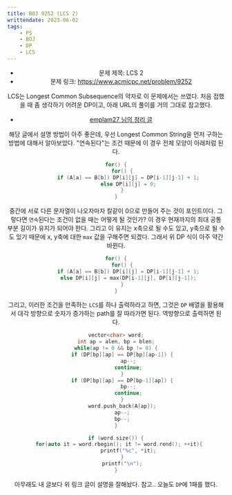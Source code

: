 ```yaml
---
title: BOJ 9252 (LCS 2)
writtendate: 2023-06-02
tags:
    - PS
    - BOJ
    - DP
    - LCS
---
```


<Header />

- 문제 제목: LCS 2
- 문제 링크: https://www.acmicpc.net/problem/9252

LCS는 Longest Common Subsequence의 약자로 이 문제에서는 쓰였다. 처음 접했을 때 좀 생각하기 어려운 DP이고, 아래 URL의 풀이를 거의 그대로 참고했다.

- [emplam27 님의 정리 글](https://velog.io/@emplam27/%EC%95%8C%EA%B3%A0%EB%A6%AC%EC%A6%98-%EA%B7%B8%EB%A6%BC%EC%9C%BC%EB%A1%9C-%EC%95%8C%EC%95%84%EB%B3%B4%EB%8A%94-LCS-%EC%95%8C%EA%B3%A0%EB%A6%AC%EC%A6%98-Longest-Common-Substring%EC%99%80-Longest-Common-Subsequence)

해당 글에서 설명 방법이 아주 좋은데, 우선 Longest Common String을 먼저 구하는 방법에 대해서 알아보았다. "연속된다"는 조건 때문에 이 경우 전체 모양이 아래처럼 된다.

```cpp
for() {
    for() {
        if (A[a] == B[b]) DP[i][j] = DP[i-1][j-1] + 1;
        else DP[i][j] = 0;
    }
}
```

중간에 서로 다른 문자열이 나오자마자 칼같이 0으로 만들어 주는 것이 포인트이다. 그렇다면 `연속`된다는 조건이 없을 때는 어떻게 될 것인가? 이 경우 현재까지의 최대 공통 부분 길이가 유지가 되어야 한다. 그리고 이 유지는 x축으로 될 수도 있고, y축으로 될 수도 있기 때문에 x, y축에 대한 `max` 값을 구해주면 되겠다. 그래서 위 DP 식이 아주 약간 바뀐다.

```cpp
for() {
    for() {
        if (A[a] == B[b]) DP[i][j] = DP[i-1][j-1] + 1;
        else DP[i][j] = max(DP[i-1][j], DP[i][j-1]);
    }
}
```

그리고, 이러한 조건을 만족하는 `LCS`를 하나 출력하라고 하면, 그것은 `DP` 배열을 활용해서 대각 방향으로 숫자가 증가하는 path를 잘 따라가면 된다. 역방향으로 출력하면 된다.

```cpp
vector<char> word;
int ap = alen, bp = blen;
while(ap != 0 && bp != 0) {
    if (DP[bp][ap] == DP[bp][ap-1]) {
        ap--;
        continue;
    }
    if (DP[bp][ap] == DP[bp-1][ap]) {
        bp--;
        continue;
    }
    word.push_back(A[ap]);
    ap--;
    bp--;
}

if (word.size()) {
    for(auto it = word.rbegin(); it != word.rend(); ++it){  
        printf("%c", *it);
    }
    printf("\n");
}
```

아무래도 내 글보다 위 링크 글이 설명을 잘해놨다. 참고.. 오늘도 `DP`에 1패를 했다.

<TagList />
<Comment />
